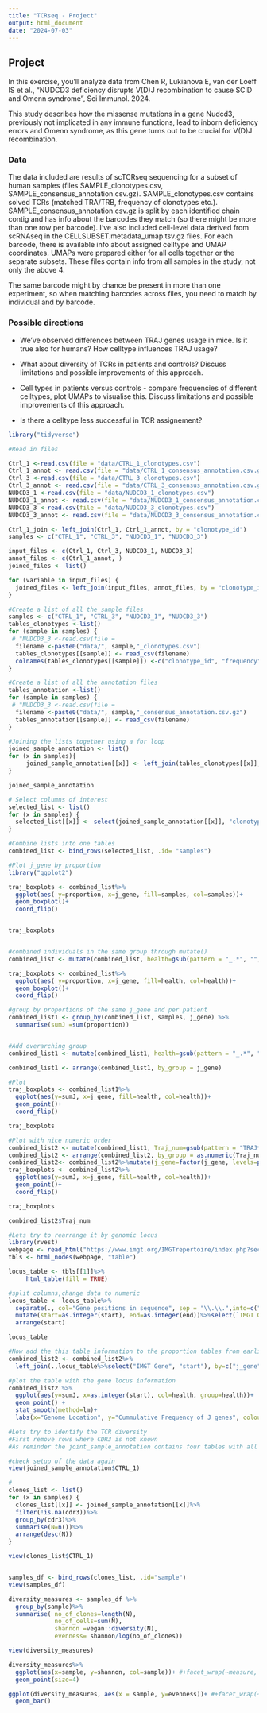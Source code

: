 ```yaml
---
title: "TCRseq - Project"
output: html_document
date: "2024-07-03"
---
```


## Project

In this exercise, you'll analyze data from Chen R, Lukianova E, van der Loeff IS et al., "NUDCD3 deficiency disrupts V(D)J recombination to cause SCID and Omenn syndrome", Sci Immunol. 2024.

This study describes how the missense mutations in a gene Nudcd3, previously not implicated in any immune functions, lead to inborn deficiency errors and Omenn syndrome, as this gene turns out to be crucial for V(D)J recombination.

### Data

The data included are results of scTCRseq sequencing for a subset of human samples (files SAMPLE_clonotypes.csv, SAMPLE_consensus_annotation.csv.gz). SAMPLE_clonotypes.csv contains solved TCRs (matched TRA/TRB, frequency of clonotypes etc.). SAMPLE_consensus_annotation.csv.gz is split by each identified chain contig and has info about the barcodes they match (so there might be more than one row per barcode). I've also included cell-level data derived from scRNAseq in the CELLSUBSET.metadata_umap.tsv.gz files. For each barcode, there is available info about assigned celltype and UMAP coordinates. UMAPs were prepared either for all cells together or the separate subsets. These files contain info from all samples in the study, not only the above 4.

The same barcode might by chance be present in more than one experiment, so when matching barcodes across files, you need to match by individual and by barcode.

### Possible directions

-   We've observed differences between TRAJ genes usage in mice. Is it true also for humans? How celltype influences TRAJ usage?

-   What about diversity of TCRs in patients and controls? Discuss limitations and possible improvements of this approach.

-   Cell types in patients versus controls - compare frequencies of different celltypes, plot UMAPs to visualise this. Discuss limitations and possible improvements of this approach.

-   Is there a celltype less successful in TCR assignement?


```r
library("tidyverse")
```


```r
#Read in files

Ctrl_1 <-read.csv(file = "data/CTRL_1_clonotypes.csv")
Ctrl_1_annot <- read.csv(file = "data/CTRL_1_consensus_annotation.csv.gz")
Ctrl_3 <-read.csv(file = "data/CTRL_3_clonotypes.csv")
Ctrl_3_annot <- read.csv(file = "data/CTRL_3_consensus_annotation.csv.gz")
NUDCD3_1 <-read.csv(file = "data/NUDCD3_1_clonotypes.csv")
NUDCD3_1_annot <- read.csv(file = "data/NUDCD3_1_consensus_annotation.csv.gz")
NUDCD3_3 <-read.csv(file = "data/NUDCD3_3_clonotypes.csv")
NUDCD3_3_annot <- read.csv(file = "data/NUDCD3_3_consensus_annotation.csv.gz")

```


```r
Ctrl_1_join <- left_join(Ctrl_1, Ctrl_1_annot, by = "clonotype_id")
samples <- c("CTRL_1", "CTRL_3", "NUDCD3_1", "NUDCD3_3")

input_files <- c(Ctrl_1, Ctrl_3, NUDCD3_1, NUDCD3_3)
annot_files <- c(Ctrl_1_annot, )
joined_files <- list()

for (variable in input_files) {
  joined_files <- left_join(input_files, annot_files, by = "clonotype_id")
}

#Create a list of all the sample files
samples <- c("CTRL_1", "CTRL_3", "NUDCD3_1", "NUDCD3_3")
tables_clonotypes <-list()
for (sample in samples) {
 # "NUDCD3_3 <-read.csv(file = 
  filename <-paste0("data/", sample,"_clonotypes.csv")
  tables_clonotypes[[sample]] <- read_csv(filename)
  colnames(tables_clonotypes[[sample]]) <-c("clonotype_id", "frequency", "proportion", "cdr3s_aa", "cdr3s_nt")
}                 

#Create a list of all the annotation files
tables_annotation <-list()
for (sample in samples) {
 # "NUDCD3_3 <-read.csv(file = 
  filename <-paste0("data/", sample,"_consensus_annotation.csv.gz")
  tables_annotation[[sample]] <- read_csv(filename)
}

#Joining the lists together using a for loop
joined_sample_annotation <- list()
for (x in samples){
     joined_sample_annotation[[x]] <- left_join(tables_clonotypes[[x]], tables_annotation[[x]], by = "clonotype_id")
}

joined_sample_annotation

# Select columns of interest
selected_list <- list()
for (x in samples) {
  selected_list[[x]] <- select(joined_sample_annotation[[x]], "clonotype_id", "frequency", "proportion", "j_gene") |> filter(grepl(pat = "TRAJ", x = j_gene))
}

#Combine lists into one tables
combined_list <- bind_rows(selected_list, .id= "samples")

#Plot j_gene by proportion
library("ggplot2")

traj_boxplots <- combined_list%>%
  ggplot(aes( y=proportion, x=j_gene, fill=samples, col=samples))+
  geom_boxplot()+
  coord_flip()


traj_boxplots


#combined individuals in the same group through mutate()
combined_list <- mutate(combined_list, health=gsub(pattern = "_.*", "", samples))

traj_boxplots <- combined_list%>%
  ggplot(aes( y=proportion, x=j_gene, fill=health, col=health))+
  geom_boxplot()+
  coord_flip()

#group by proportions of the same j_gene and per patient
combined_list1 <- group_by(combined_list, samples, j_gene) %>%
  summarise(sumJ =sum(proportion))


#Add overarching group
combined_list1 <- mutate(combined_list1, health=gsub(pattern = "_.*", "", samples))

combined_list1 <- arrange(combined_list1, by_group = j_gene)

#Plot
traj_boxplots <- combined_list1%>%
  ggplot(aes(y=sumJ, x=j_gene, fill=health, col=health))+
  geom_point()+
  coord_flip()

traj_boxplots

#Plot with nice numeric order
combined_list2 <- mutate(combined_list1, Traj_num=gsub(pattern = "TRAJ*", "", j_gene))
combined_list2 <- arrange(combined_list2, by_group = as.numeric(Traj_num))
combined_list2<- combined_list2%>%mutate(j_gene=factor(j_gene, levels=paste0("TRAJ",1:58)))
traj_boxplots <- combined_list2%>%
  ggplot(aes(y=sumJ, x=j_gene, fill=health, col=health))+
  geom_point()+
  coord_flip()

traj_boxplots

combined_list2$Traj_num

```

```r
#Lets try to rearrange it by genomic locus
library(rvest)
webpage <- read_html("https://www.imgt.org/IMGTrepertoire/index.php?section=LocusGenes&repertoire=GenePositions&species=mouse&group=TRA")
tbls <- html_nodes(webpage, "table")

locus_table <- tbls[[1]]%>%
     html_table(fill = TRUE)

#split columns,change data to numeric
locus_table <- locus_table%>%
  separate(., col="Gene positions in sequence", sep = "\\.\\.",into=c("start","end"))%>%
  mutate(start=as.integer(start), end=as.integer(end))%>%select(`IMGT Gene`, start, end)%>%
  arrange(start)

locus_table

#Now add the this table information to the proportion tables from earlier
combined_list2 <- combined_list2%>%
  left_join(.,locus_table%>%select("IMGT Gene", "start"), by=c("j_gene"="IMGT Gene") )

#plot the table with the gene locus information
combined_list2 %>%
  ggplot(aes(y=sumJ, x=as.integer(start), col=health, group=health))+
  geom_point() +
  stat_smooth(method=lm)+
  labs(x="Genome Location", y="Cummulative Frequency of J genes", colour="Mouse Model")


```

```r
#Lets try to identify the TCR diversity
#First remove rows where CDR3 is not known
#As reminder the joint_sample_annotation contains four tables with all the annotation and sample information

#check setup of the data again
view(joined_sample_annotation$CTRL_1)

#
clones_list <- list()
for (x in samples) {
  clones_list[[x]] <- joined_sample_annotation[[x]]%>%
  filter(!is.na(cdr3))%>%
  group_by(cdr3)%>%
  summarise(N=n())%>%
  arrange(desc(N))
}

view(clones_list$CTRL_1)


samples_df <- bind_rows(clones_list, .id="sample")
view(samples_df)

diversity_measures <- samples_df %>%
  group_by(sample)%>%
  summarise( no_of_clones=length(N),
             no_of_cells=sum(N),
             shannon =vegan::diversity(N),
             evenness= shannon/log(no_of_clones))

view(diversity_measures)

diversity_measures%>%
  ggplot(aes(x=sample, y=shannon, col=sample))+ #+facet_wrap(~measure, scales="free_y") 
  geom_point(size=4)

ggplot(diversity_measures, aes(x = sample, y=evenness))+ #+facet_wrap(~measure, scales="free_y") 
  geom_bar()
```

